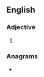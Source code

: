 ==English==

===Adjective===
{{head|en|adjective superlative form}}

# {{en-superlative of|oily}}

===Anagrams===
* {{anagrams|en|a=eiilost|iolites}}